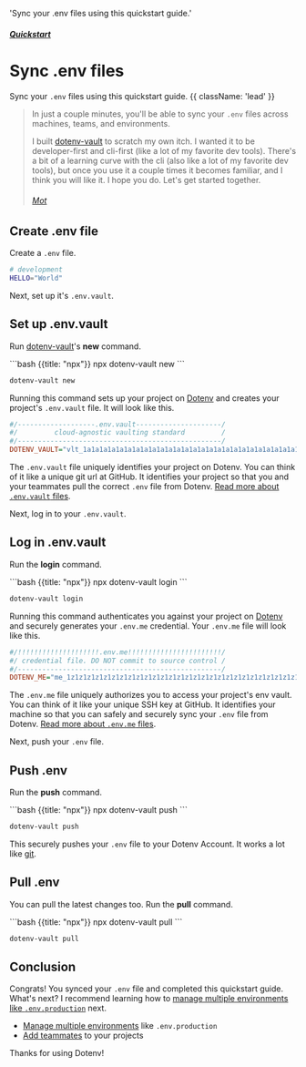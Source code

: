 

  'Sync your .env files using this quickstart guide.'

##### [Quickstart](/docs/quickstart)
# Sync .env files

Sync your `.env` files using this quickstart guide. {{ className: 'lead' }}

<div className="not-prose grid grid-flow-col auto-cols-max gap-x-6 gap-y-10">
  <a href="/docs/languages/nodejs"><NodeIcon className="h-9 w-9 text-[#339933]"/></a>
  <a href="/docs/languages/python"><PythonIcon className="h-9 w-9 text-[#3776AB]"/></a>
  <a href="/docs/languages/ruby"><RubyIcon className="h-9 w-9 text-[#CC342D]"/></a>
  <a href="/docs/languages/go"><GoIcon className="h-10 w-10 text-[#00ADD8]"/></a>
  <a href="/docs/languages/php"><PhpIcon className="h-10 w-10 text-[#777BB4]"/></a>
  <a href="/docs/languages/rust"><RustIcon className="h-10 w-10 text-[#000000] dark:invert"/></a>
</div>

> In just a couple minutes, you'll be able to sync your `.env` files across machines, teams, and environments.
> 
> I built [dotenv-vault](https://github.com/dotenv-org/dotenv-vault) to scratch my own itch. I wanted it to be developer-first and cli-first (like a lot of my favorite dev tools). There's a bit of a learning curve with the cli (also like a lot of my favorite dev tools), but once you use it a couple times it becomes familiar, and I think you will like it. I hope you do. Let's get started together.
> ###### [Mot](https://github.com/motdotla)

## Create .env file

Create a `.env` file.

```bash {{ title: ".env" }}
# development
HELLO="World"
```

Next, set up it's `.env.vault`.

## Set up .env.vault

Run [dotenv-vault](https://github.com/dotenv-org/dotenv-vault)'s **new** command.

<CodeGroup>
```bash {{title: "npx"}}
npx dotenv-vault new
```

```bash {{title: "Homebrew"}}
dotenv-vault new
```
</CodeGroup>

<ScreenshotBrowser url='/assets/img/docs/dotenv-new.gif' www='npx dotenv-vault new' />

Running this command sets up your project on [Dotenv](https://dotenv.org) and creates your project's `.env.vault` file. It will look like this.

```ini {{ title: ".env.vault" }}
#/-------------------.env.vault---------------------/
#/         cloud-agnostic vaulting standard         /
#/--------------------------------------------------/
DOTENV_VAULT="vlt_1a1a1a1a1a1a1a1a1a1a1a1a1a1a1a1a1a1a1a1a1a1a1a1a1a1a1a1a1a1a1a1a"
```

The `.env.vault` file uniquely identifies your project on Dotenv. You can think of it like a unique git url at GitHub. It identifies your project so that you and your teammates pull the correct `.env` file from Dotenv. [Read more about `.env.vault` files](/docs/security/env-vault).

Next, log in to your `.env.vault`.

## Log in .env.vault

Run the **login** command.

<CodeGroup>
```bash {{title: "npx"}}
npx dotenv-vault login
```

```bash {{title: "Homebrew"}}
dotenv-vault login
```
</CodeGroup>

<ScreenshotBrowser url='/assets/img/docs/dotenv-login.gif' www='npx dotenv-vault login' />

Running this command authenticates you against your project on [Dotenv](https://dotenv.org) and securely generates your `.env.me` credential. Your `.env.me` file will look like this.

```ini {{ title: ".env.me" }}
#/!!!!!!!!!!!!!!!!!!!!.env.me!!!!!!!!!!!!!!!!!!!!!!!/
#/ credential file. DO NOT commit to source control /
#/--------------------------------------------------/
DOTENV_ME="me_1z1z1z1z1z1z1z1z1z1z1z1z1z1z1z1z1z1z1z1z1z1z1z1z1z1z1z1z1z1z1z1z"
```

The `.env.me` file uniquely authorizes you to access your project's env vault. You can think of it like your unique SSH key at GitHub. It identifies your machine so that you can safely and securely sync your `.env` file from Dotenv. [Read more about `.env.me` files](/docs/security/env-me).

Next, push your `.env` file.

## Push .env

Run the **push** command.

<CodeGroup>
```bash {{title: "npx"}}
npx dotenv-vault push
```

```bash {{title: "Homebrew"}}
dotenv-vault push
```
</CodeGroup>

<ScreenshotBrowser url='/assets/img/docs/dotenv-push.gif' www='npx dotenv-vault push' />

This securely pushes your `.env` file to your Dotenv Account. It works a lot like [git](https://git-scm.com/).

## Pull .env

You can pull the latest changes too. Run the **pull** command.

<CodeGroup>
```bash {{title: "npx"}}
npx dotenv-vault pull
```

```bash {{title: "Homebrew"}}
dotenv-vault pull
```
</CodeGroup>

<ScreenshotBrowser url='/assets/img/docs/dotenv-pull.gif' www='npx dotenv-vault pull' />

## Conclusion

Congrats! You synced your `.env` file and completed this quickstart guide. What's next? I recommend learning how to [manage multiple environments like `.env.production`](/docs/quickstart/environments) next.

* [Manage multiple environments](/docs/quickstart/environments) like `.env.production`
* [Add teammates](/docs/tutorials/teammates) to your projects

Thanks for using Dotenv!
